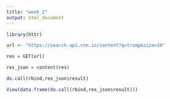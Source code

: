 ```yaml
---
title: "week_2"
output: html_document
---
```


```r
library(httr)

url <- "https://search.api.cnn.io/content?q=trump&size=10"

res = GET(url)

res_json = content(res)

do.call(rbind,res_json$result)

View(data.frame(do.call(rbind,res_json$result)))
```

